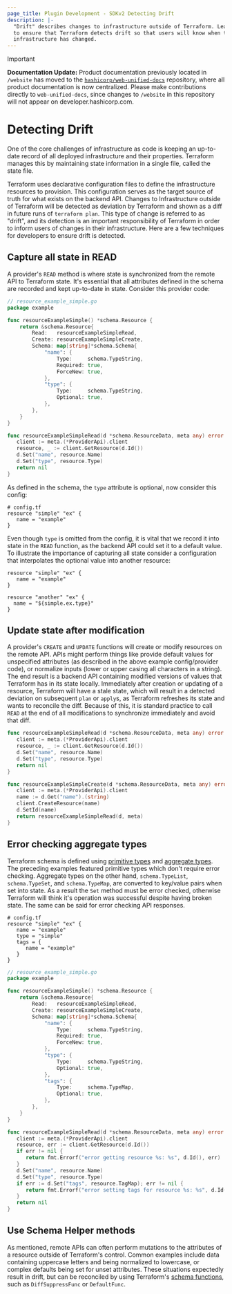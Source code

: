 ```yaml
---
page_title: Plugin Development - SDKv2 Detecting Drift
description: |-
  "Drift" describes changes to infrastructure outside of Terraform. Learn how
  to ensure that Terraform detects drift so that users will know when their
  infrastructure has changed.
---
```


> [!IMPORTANT]  
> **Documentation Update:** Product documentation previously located in `/website` has moved to the [`hashicorp/web-unified-docs`](https://github.com/hashicorp/web-unified-docs) repository, where all product documentation is now centralized. Please make contributions directly to `web-unified-docs`, since changes to `/website` in this repository will not appear on developer.hashicorp.com.

# Detecting Drift

One of the core challenges of infrastructure as code is keeping an up-to-date
record of all deployed infrastructure and their properties. Terraform manages
this by maintaining state information in a single file, called the state file.

Terraform uses declarative configuration files to define the infrastructure
resources to provision. This configuration serves as the target source of truth
for what exists on the backend API. Changes to Infrastructure outside of
Terraform will be detected as deviation by Terraform and shown as a diff in
future runs of `terraform plan`. This type of change is referred to as "drift",
and its detection is an important responsibility of Terraform in order to inform
users of changes in their infrastructure. Here are a few techniques for
developers to ensure drift is detected.

## Capture all state in READ

A provider's `READ` method is where state is synchronized from the remote API to
Terraform state. It's essential that all attributes defined in the schema are
recorded and kept up-to-date in state. Consider this provider code:

```go
// resource_example_simple.go
package example

func resourceExampleSimple() *schema.Resource {
    return &schema.Resource{
        Read:   resourceExampleSimpleRead,
        Create: resourceExampleSimpleCreate,
        Schema: map[string]*schema.Schema{
            "name": {
                Type:     schema.TypeString,
                Required: true,
                ForceNew: true,
            },
            "type": {
                Type:     schema.TypeString,
                Optional: true,
            },
        },
    }
}

func resourceExampleSimpleRead(d *schema.ResourceData, meta any) error {
   client := meta.(*ProviderApi).client
   resource, _ := client.GetResource(d.Id())
   d.Set("name", resource.Name)
   d.Set("type", resource.Type)
   return nil
}
```

As defined in the schema, the `type` attribute is optional, now consider this
config:

```hcl
# config.tf
resource "simple" "ex" {
   name = "example"
}
```

Even though `type` is omitted from the config, it is vital that we record it
into state in the `READ` function, as the backend API could set it to a default
value. To illustrate the importance of capturing all state consider a
configuration that interpolates the optional value into another resource:

```hcl
resource "simple" "ex" {
   name = "example"
}

resource "another" "ex" {
  name = "${simple.ex.type}"
}
```

## Update state after modification

A provider's `CREATE` and `UPDATE` functions will create or modify resources on
the remote API. APIs might perform things like provide default values for
unspecified attributes (as described in the above example config/provider code),
or normalize inputs (lower or upper casing all characters in a string). The end
result is a backend API containing modified versions of values that Terraform
has in its state locally. Immediately after creation or updating of a resource,
Terraform will have a stale state, which will result in a detected deviation on
subsequent `plan` or `apply`s, as Terraform refreshes its state and wants to
reconcile the diff. Because of this, it is standard practice to call `READ` at
the end of all modifications to synchronize immediately and avoid that diff.

```go
func resourceExampleSimpleRead(d *schema.ResourceData, meta any) error {
   client := meta.(*ProviderApi).client
   resource, _ := client.GetResource(d.Id())
   d.Set("name", resource.Name)
   d.Set("type", resource.Type)
   return nil
}

func resourceExampleSimpleCreate(d *schema.ResourceData, meta any) error {
   client := meta.(*ProviderApi).client
   name := d.Get("name").(string)
   client.CreateResource(name)
   d.SetId(name)
   return resourceExampleSimpleRead(d, meta)
}
```

## Error checking aggregate types

Terraform schema is defined using [primitive types][0] and [aggregate types][1].
The preceding examples featured primitive types which don't require error
checking. Aggregate types on the other hand, `schema.TypeList`,
`schema.TypeSet`, and `schema.TypeMap`, are converted to key/value pairs when
set into state. As a result the `Set` method must be error checked, otherwise
Terraform will think it's operation was successful despite having broken state.
The same can be said for error checking API responses.

```hcl
# config.tf
resource "simple" "ex" {
   name = "example"
   type = "simple"
   tags = {
      name = "example"
   }
}
```

```go
// resource_example_simple.go
package example

func resourceExampleSimple() *schema.Resource {
    return &schema.Resource{
        Read:   resourceExampleSimpleRead,
        Create: resourceExampleSimpleCreate,
        Schema: map[string]*schema.Schema{
            "name": {
                Type:     schema.TypeString,
                Required: true,
                ForceNew: true,
            },
            "type": {
                Type:     schema.TypeString,
                Optional: true,
            },
            "tags": {
                Type:     schema.TypeMap,
                Optional: true,
            },
        },
    }
}

func resourceExampleSimpleRead(d *schema.ResourceData, meta any) error {
   client := meta.(*ProviderApi).client
   resource, err := client.GetResource(d.Id())
   if err != nil {
      return fmt.Errorf("error getting resource %s: %s", d.Id(), err)
   }
   d.Set("name", resource.Name)
   d.Set("type", resource.Type)
   if err := d.Set("tags", resource.TagMap); err != nil {
      return fmt.Errorf("error setting tags for resource %s: %s", d.Id(), err)
   }
   return nil
}
```

## Use Schema Helper methods

As mentioned, remote APIs can often perform mutations to the attributes of a
resource outside of Terraform's control. Common examples include data containing
uppercase letters and being normalized to lowercase, or complex defaults being
set for unset attributes. These situations expectedly result in drift, but can
be reconciled by using Terraform's [schema functions][2], such as
`DiffSuppressFunc` or `DefaultFunc`.

[0]: /terraform/plugin/sdkv2/schemas/schema-types#primitive-types

[1]: /terraform/plugin/sdkv2/schemas/schema-types#aggregate-types

[2]: /terraform/plugin/sdkv2/schemas/schema-behaviors#function-behaviors
